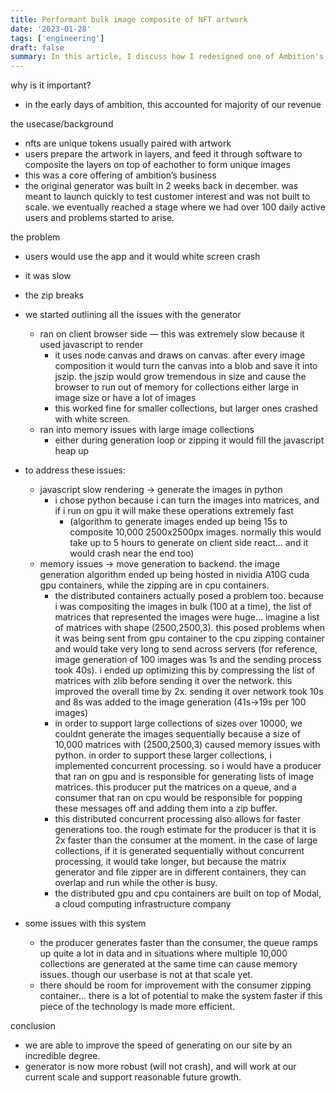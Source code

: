 ```yaml
---
title: Performant bulk image composite of NFT artwork
date: '2023-01-28'
tags: ['engineering']
draft: false
summary: In this article, I discuss how I redesigned one of Ambition's core services
---
```



why is it important?

- in the early days of ambition, this accounted for majority of our revenue

the usecase/background

- nfts are unique tokens usually paired with artwork
- users prepare the artwork in layers, and feed it through software to composite the layers on top of eachother to form unique images
- this was a core offering of ambition’s business
- the original generator was built in 2 weeks back in december. was meant to launch quickly to test customer interest and was not built to scale. we eventually reached a stage where we had over 100 daily active users and problems started to arise.

the problem

- users would use the app and it would white screen crash
- it was slow
- the zip breaks

- we started outlining all the issues with the generator
    - ran on client browser side — this was extremely slow because it used javascript to render
        - it uses node canvas and draws on canvas. after every image composition it would turn the canvas into a blob and save it into jszip. the jszip would grow tremendous in size and cause the browser to run out of memory for collections either large in image size or have a lot of images
        - this worked fine for smaller collections, but larger ones crashed with white screen.
    - ran into memory issues with large image collections
        - either during generation loop or zipping it would fill the javascript heap up

- to address these issues:
    - javascript slow rendering → generate the images in python
        - i chose python because i can turn the images into matrices, and if i run on gpu it will make these operations extremely fast
            - (algorithm to generate images ended up being 15s to composite 10,000 2500x2500px images. normally this would take up to 5 hours to generate on client side react… and it would crash near the end too)
    - memory issues → move generation to backend. the image generation algorithm ended up being hosted in nividia A10G cuda gpu containers, while the zipping are in cpu containers.
        - the distributed containers actually posed a problem too. because i was compositing the images in bulk (100 at a time), the list of matrices that represented the images were huge… imagine a list of matrices with shape (2500,2500,3). this posed problems when it was being sent from gpu container to the cpu zipping container and would take very long to send across servers (for reference, image generation of 100 images was 1s and the sending process took 40s). i ended up optimizing this by compressing the list of matrices with zlib before sending it over the network. this improved the overall time by 2x. sending it over network took 10s and 8s was added to the image generation (41s→19s per 100 images)
        - in order to support large collections of sizes over 10000, we couldnt generate the images sequentially because a size of 10,000 matrices with (2500,2500,3) caused memory issues with python. in order to support these larger collections, i implemented concurrent processing. so i would have a producer that ran on gpu and is responsible for generating lists of image matrices. this producer put the matrices on a queue, and a consumer that ran on cpu would be responsible for popping these messages off and adding them into a zip buffer.
        - this distributed concurrent processing also allows for faster generations too. the rough estimate for the producer is that it is 2x faster than the consumer at the moment. in the case of large collections, if it is generated sequentially without concurrent processing, it would take longer, but because the matrix generator and file zipper are in different containers, they can overlap and run while the other is busy.
        - the distributed gpu and cpu containers are built on top of Modal, a cloud computing infrastructure company

- some issues with this system
    - the producer generates faster than the consumer, the queue ramps up quite a lot in data and in situations where multiple 10,000 collections are generated at the same time can cause memory issues. though our userbase is not at that scale yet.
    - there should be room for improvement with the consumer zipping container… there is a lot of potential to make the system faster if this piece of the technology is made more efficient.

conclusion

- we are able to improve the speed of generating on our site by an incredible degree.
- generator is now more robust (will not crash), and will work at our current scale and support reasonable future growth.

